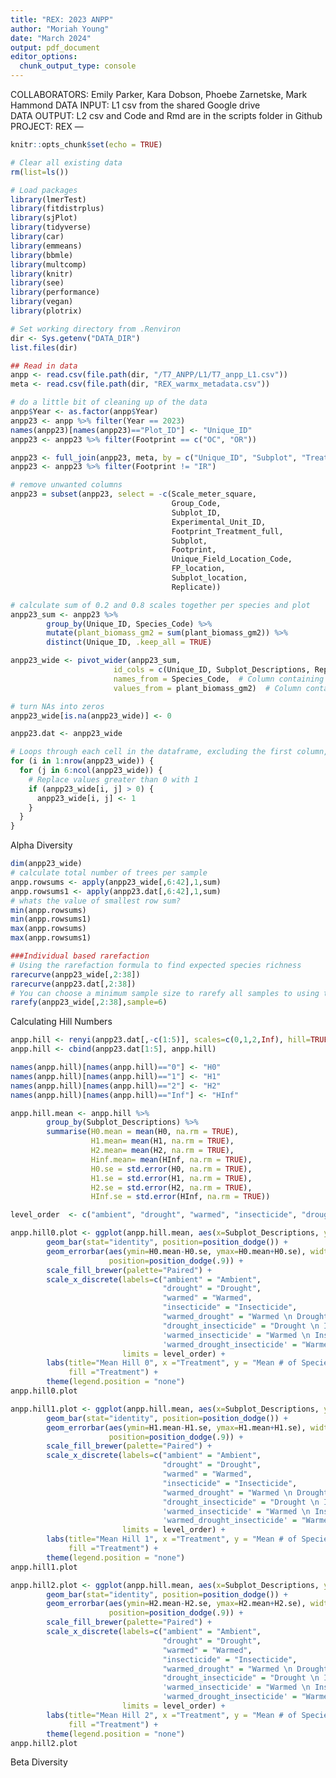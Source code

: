 ```yaml
---
title: "REX: 2023 ANPP"
author: "Moriah Young"
date: "March 2024"
output: pdf_document
editor_options: 
  chunk_output_type: console
---
```

COLLABORATORS: Emily Parker, Kara Dobson, Phoebe Zarnetske, Mark Hammond
DATA INPUT: L1 csv from the shared Google drive  
DATA OUTPUT: L2 csv and Code and Rmd are in the scripts folder in Github  
PROJECT: REX
---

```r
knitr::opts_chunk$set(echo = TRUE)
```

```r
# Clear all existing data
rm(list=ls())

# Load packages
library(lmerTest)
library(fitdistrplus)
library(sjPlot)
library(tidyverse)
library(car)
library(emmeans)
library(bbmle)
library(multcomp)
library(knitr)
library(see)
library(performance)
library(vegan)
library(plotrix)

# Set working directory from .Renviron
dir <- Sys.getenv("DATA_DIR")
list.files(dir)

## Read in data
anpp <- read.csv(file.path(dir, "/T7_ANPP/L1/T7_anpp_L1.csv"))
meta <- read.csv(file.path(dir, "REX_warmx_metadata.csv"))

# do a little bit of cleaning up of the data
anpp$Year <- as.factor(anpp$Year)
anpp23 <- anpp %>% filter(Year == 2023)
names(anpp23)[names(anpp23)=="Plot_ID"] <- "Unique_ID"
anpp23 <- anpp23 %>% filter(Footprint == c("OC", "OR"))

anpp23 <- full_join(anpp23, meta, by = c("Unique_ID", "Subplot", "Treatment", "Replicate", "Footprint"))
anpp23 <- anpp23 %>% filter(Footprint != "IR")

# remove unwanted columns
anpp23 = subset(anpp23, select = -c(Scale_meter_square,
                                    Group_Code,
                                    Subplot_ID,
                                    Experimental_Unit_ID,
                                    Footprint_Treatment_full,
                                    Subplot,
                                    Footprint,
                                    Unique_Field_Location_Code,
                                    FP_location,
                                    Subplot_location,
                                    Replicate))
```

```r
# calculate sum of 0.2 and 0.8 scales together per species and plot
anpp23_sum <- anpp23 %>%
        group_by(Unique_ID, Species_Code) %>%
        mutate(plant_biomass_gm2 = sum(plant_biomass_gm2)) %>%
        distinct(Unique_ID, .keep_all = TRUE)

anpp23_wide <- pivot_wider(anpp23_sum, 
                       id_cols = c(Unique_ID, Subplot_Descriptions, Rep, Footprint_Location, Subplot_Location), #Columns that uniquely identify each row
                       names_from = Species_Code,  # Column containing variable names
                       values_from = plant_biomass_gm2)  # Column containing values

# turn NAs into zeros
anpp23_wide[is.na(anpp23_wide)] <- 0

anpp23.dat <- anpp23_wide

# Loops through each cell in the dataframe, excluding the first column, and for every cell that has a value >0, then it's replaced with a 1 - this gives us count data rather than abundance data
for (i in 1:nrow(anpp23_wide)) {
  for (j in 6:ncol(anpp23_wide)) {
    # Replace values greater than 0 with 1
    if (anpp23_wide[i, j] > 0) {
      anpp23_wide[i, j] <- 1
    }
  }
}

```

Alpha Diversity
```r
dim(anpp23_wide)
# calculate total number of trees per sample
anpp.rowsums <- apply(anpp23_wide[,6:42],1,sum)
anpp.rowsums1 <- apply(anpp23.dat[,6:42],1,sum)
# whats the value of smallest row sum?
min(anpp.rowsums)
min(anpp.rowsums1)
max(anpp.rowsums)
max(anpp.rowsums1)

###Individual based rarefaction
# Using the rarefaction formula to find expected species richness
rarecurve(anpp23_wide[,2:38])
rarecurve(anpp23.dat[,2:38])
# You can choose a minimum sample size to rarefy all samples to using the command below
rarefy(anpp23_wide[,2:38],sample=6)

```

Calculating Hill Numbers
```r
anpp.hill <- renyi(anpp23.dat[,-c(1:5)], scales=c(0,1,2,Inf), hill=TRUE)
anpp.hill <- cbind(anpp23.dat[1:5], anpp.hill)

names(anpp.hill)[names(anpp.hill)=="0"] <- "H0"
names(anpp.hill)[names(anpp.hill)=="1"] <- "H1"
names(anpp.hill)[names(anpp.hill)=="2"] <- "H2"
names(anpp.hill)[names(anpp.hill)=="Inf"] <- "HInf"

anpp.hill.mean <- anpp.hill %>%
        group_by(Subplot_Descriptions) %>% 
        summarise(H0.mean = mean(H0, na.rm = TRUE),
                  H1.mean= mean(H1, na.rm = TRUE),
                  H2.mean= mean(H2, na.rm = TRUE),
                  Hinf.mean= mean(HInf, na.rm = TRUE),
                  H0.se = std.error(H0, na.rm = TRUE),
                  H1.se = std.error(H1, na.rm = TRUE),
                  H2.se = std.error(H2, na.rm = TRUE),
                  HInf.se = std.error(HInf, na.rm = TRUE))

level_order  <- c("ambient", "drought", "warmed", "insecticide", "drought_insecticide", 'warmed_insecticide', "warmed_drought", "warmed_drought_insecticide")

anpp.hill0.plot <- ggplot(anpp.hill.mean, aes(x=Subplot_Descriptions, y = H0.mean, fill=Subplot_Descriptions)) +
        geom_bar(stat="identity", position=position_dodge()) +
        geom_errorbar(aes(ymin=H0.mean-H0.se, ymax=H0.mean+H0.se), width=.2, 
                      position=position_dodge(.9)) + 
        scale_fill_brewer(palette="Paired") + 
        scale_x_discrete(labels=c("ambient" = "Ambient",
                                  "drought" = "Drought",
                                  "warmed" = "Warmed",
                                  "insecticide" = "Insecticide",
                                  "warmed_drought" = "Warmed \n Drought",
                                  "drought_insecticide" = "Drought \n Insecticide",
                                  'warmed_insecticide' = "Warmed \n Insecticide",
                                  'warmed_drought_insecticide' = "Warmed \n Drought \n Insecticide"),
                         limits = level_order) +
        labs(title="Mean Hill 0", x ="Treatment", y = "Mean # of Species", 
             fill ="Treatment") +
        theme(legend.position = "none")
anpp.hill0.plot

anpp.hill1.plot <- ggplot(anpp.hill.mean, aes(x=Subplot_Descriptions, y = H1.mean, fill=Subplot_Descriptions)) +
        geom_bar(stat="identity", position=position_dodge()) +
        geom_errorbar(aes(ymin=H1.mean-H1.se, ymax=H1.mean+H1.se), width=.2, 
                      position=position_dodge(.9)) + 
        scale_fill_brewer(palette="Paired") + 
        scale_x_discrete(labels=c("ambient" = "Ambient",
                                  "drought" = "Drought",
                                  "warmed" = "Warmed",
                                  "insecticide" = "Insecticide",
                                  "warmed_drought" = "Warmed \n Drought",
                                  "drought_insecticide" = "Drought \n Insecticide",
                                  'warmed_insecticide' = "Warmed \n Insecticide",
                                  'warmed_drought_insecticide' = "Warmed \n Drought \n Insecticide"),
                         limits = level_order) +
        labs(title="Mean Hill 1", x ="Treatment", y = "Mean # of Species", 
             fill ="Treatment") +
        theme(legend.position = "none")
anpp.hill1.plot

anpp.hill2.plot <- ggplot(anpp.hill.mean, aes(x=Subplot_Descriptions, y = H2.mean, fill=Subplot_Descriptions)) +
        geom_bar(stat="identity", position=position_dodge()) +
        geom_errorbar(aes(ymin=H2.mean-H2.se, ymax=H2.mean+H2.se), width=.2, 
                      position=position_dodge(.9)) + 
        scale_fill_brewer(palette="Paired") + 
        scale_x_discrete(labels=c("ambient" = "Ambient",
                                  "drought" = "Drought",
                                  "warmed" = "Warmed",
                                  "insecticide" = "Insecticide",
                                  "warmed_drought" = "Warmed \n Drought",
                                  "drought_insecticide" = "Drought \n Insecticide",
                                  'warmed_insecticide' = "Warmed \n Insecticide",
                                  'warmed_drought_insecticide' = "Warmed \n Drought \n Insecticide"),
                         limits = level_order) +
        labs(title="Mean Hill 2", x ="Treatment", y = "Mean # of Species", 
             fill ="Treatment") +
        theme(legend.position = "none")
anpp.hill2.plot
```

Beta Diversity
```r

```


